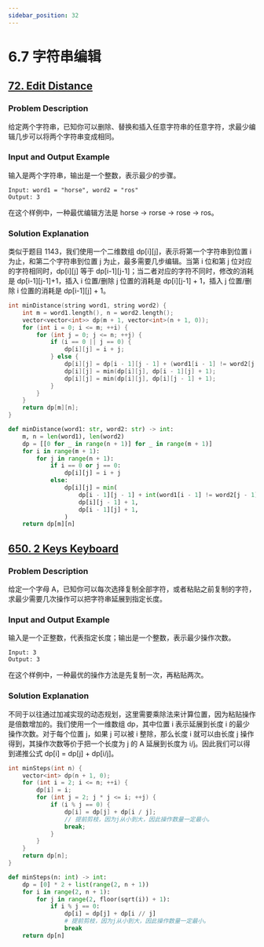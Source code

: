 ```yaml
---
sidebar_position: 32
---
```


# 6.7 字符串编辑

## [72. Edit Distance](https://leetcode.com/problems/edit-distance/)

### Problem Description

给定两个字符串，已知你可以删除、替换和插入任意字符串的任意字符，求最少编辑几步可以将两个字符串变成相同。

### Input and Output Example

输入是两个字符串，输出是一个整数，表示最少的步骤。

```
Input: word1 = "horse", word2 = "ros"
Output: 3
```

在这个样例中，一种最优编辑方法是 horse -> rorse -> rose -> ros。

### Solution Explanation

类似于题目 1143，我们使用一个二维数组 dp[i][j]，表示将第一个字符串到位置 i 为止，和第二个字符串到位置 j 为止，最多需要几步编辑。当第 i 位和第 j 位对应的字符相同时，dp[i][j] 等于 dp[i-1][j-1]；当二者对应的字符不同时，修改的消耗是 dp[i-1][j-1]+1，插入 i 位置/删除 j 位置的消耗是 dp[i][j-1] + 1，插入 j 位置/删除 i 位置的消耗是 dp[i-1][j] + 1。

<Tabs>
<TabItem value="cpp" label="C++">

```cpp
int minDistance(string word1, string word2) {
    int m = word1.length(), n = word2.length();
    vector<vector<int>> dp(m + 1, vector<int>(n + 1, 0));
    for (int i = 0; i <= m; ++i) {
        for (int j = 0; j <= n; ++j) {
            if (i == 0 || j == 0) {
                dp[i][j] = i + j;
            } else {
                dp[i][j] = dp[i - 1][j - 1] + (word1[i - 1] != word2[j - 1]);
                dp[i][j] = min(dp[i][j], dp[i - 1][j] + 1);
                dp[i][j] = min(dp[i][j], dp[i][j - 1] + 1);
            }
        }
    }
    return dp[m][n];
}
```

</TabItem>
<TabItem value="py" label="Python">

```py
def minDistance(word1: str, word2: str) -> int:
    m, n = len(word1), len(word2)
    dp = [[0 for _ in range(n + 1)] for _ in range(m + 1)]
    for i in range(m + 1):
        for j in range(n + 1):
            if i == 0 or j == 0:
                dp[i][j] = i + j
            else:
                dp[i][j] = min(
                    dp[i - 1][j - 1] + int(word1[i - 1] != word2[j - 1]),
                    dp[i][j - 1] + 1,
                    dp[i - 1][j] + 1,
                )
    return dp[m][n]
```

</TabItem>

</Tabs>

## [650. 2 Keys Keyboard](https://leetcode.com/problems/2-keys-keyboard/)

### Problem Description

给定一个字母 A，已知你可以每次选择复制全部字符，或者粘贴之前复制的字符，求最少需要几次操作可以把字符串延展到指定长度。

### Input and Output Example

输入是一个正整数，代表指定长度；输出是一个整数，表示最少操作次数。

```
Input: 3
Output: 3
```

在这个样例中，一种最优的操作方法是先复制一次，再粘贴两次。

### Solution Explanation

不同于以往通过加减实现的动态规划，这里需要乘除法来计算位置，因为粘贴操作是倍数增加的。我们使用一个一维数组 dp，其中位置 i 表示延展到长度 i 的最少操作次数。对于每个位置 j，如果 j 可以被 i 整除，那么长度 i 就可以由长度 j 操作得到，其操作次数等价于把一个长度为 j 的 A 延展到长度为 i/j。因此我们可以得到递推公式 dp[i] = dp[j] + dp[i/j]。

<Tabs>
<TabItem value="cpp" label="C++">

```cpp
int minSteps(int n) {
    vector<int> dp(n + 1, 0);
    for (int i = 2; i <= n; ++i) {
        dp[i] = i;
        for (int j = 2; j * j <= i; ++j) {
            if (i % j == 0) {
                dp[i] = dp[j] + dp[i / j];
                // 提前剪枝，因为j从小到大，因此操作数量一定最小。
                break;
            }
        }
    }
    return dp[n];
}
```

</TabItem>
<TabItem value="py" label="Python">

```py
def minSteps(n: int) -> int:
    dp = [0] * 2 + list(range(2, n + 1))
    for i in range(2, n + 1):
        for j in range(2, floor(sqrt(i)) + 1):
            if i % j == 0:
                dp[i] = dp[j] + dp[i // j]
                # 提前剪枝，因为j从小到大，因此操作数量一定最小。
                break
    return dp[n]
```

</TabItem>

</Tabs>